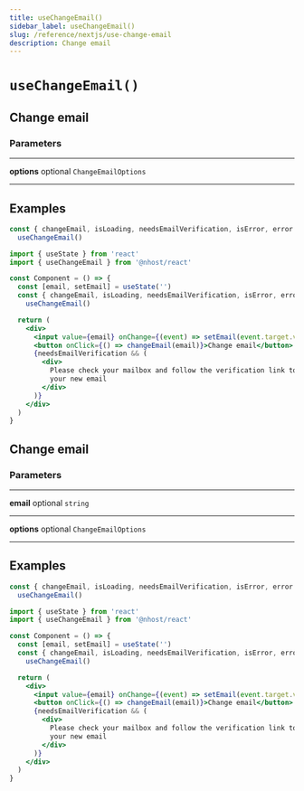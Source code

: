 ```yaml
---
title: useChangeEmail()
sidebar_label: useChangeEmail()
slug: /reference/nextjs/use-change-email
description: Change email
---
```


# `useChangeEmail()`

## Change email

### Parameters

---

**<span className="parameter-name">options</span>** <span className="optional-status">optional</span> `ChangeEmailOptions`

---

## Examples

```js
const { changeEmail, isLoading, needsEmailVerification, isError, error } =
  useChangeEmail()
```

```jsx
import { useState } from 'react'
import { useChangeEmail } from '@nhost/react'

const Component = () => {
  const [email, setEmail] = useState('')
  const { changeEmail, isLoading, needsEmailVerification, isError, error } =
    useChangeEmail()

  return (
    <div>
      <input value={email} onChange={(event) => setEmail(event.target.value)} />
      <button onClick={() => changeEmail(email)}>Change email</button>
      {needsEmailVerification && (
        <div>
          Please check your mailbox and follow the verification link to confirm
          your new email
        </div>
      )}
    </div>
  )
}
```

## Change email

### Parameters

---

**<span className="parameter-name">email</span>** <span className="optional-status">optional</span> `string`

---

**<span className="parameter-name">options</span>** <span className="optional-status">optional</span> `ChangeEmailOptions`

---

## Examples

```js
const { changeEmail, isLoading, needsEmailVerification, isError, error } =
  useChangeEmail()
```

```jsx
import { useState } from 'react'
import { useChangeEmail } from '@nhost/react'

const Component = () => {
  const [email, setEmail] = useState('')
  const { changeEmail, isLoading, needsEmailVerification, isError, error } =
    useChangeEmail()

  return (
    <div>
      <input value={email} onChange={(event) => setEmail(event.target.value)} />
      <button onClick={() => changeEmail(email)}>Change email</button>
      {needsEmailVerification && (
        <div>
          Please check your mailbox and follow the verification link to confirm
          your new email
        </div>
      )}
    </div>
  )
}
```
